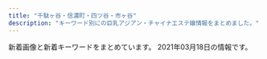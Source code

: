 ```yaml
---
title: "千駄ヶ谷・信濃町・四ツ谷・市ヶ谷"
description: "キーワード別にの巨乳アジアン・チャイナエステ嬢情報をまとめました。"
---
```


新着画像と新着キーワードをまとめています。
2021年03月18日の情報です。

<DmmAffiliateIns />
<KeywordTable
  shops={
    [
    {
        "keywords": {
            "85": 4,
            "D": 5,
            "86": 2,
            "C": 12,
            "84": 2
        },
        "station": "\u56db\u8c37\u4e09\u4e01\u76ee\u99c53\u756a\u51fa\u53e3",
        "img_links": [
            "http://1819-kizuna.work/img/s25.jpg",
            "http://1819-kizuna.work/i/img/st24.jpg",
            "http://1819-kizuna.work/img/1F339.png",
            "http://1819-kizuna.work/i/img/st23.jpg",
            "http://1819-kizuna.work/img/st030.jpg",
            "http://1819-kizuna.work/img/s23.jpg",
            "http://1819-kizuna.work/i/img/st31.jpg",
            "http://1819-kizuna.work/i/img/skr.png",
            "http://1819-kizuna.work/img/st24.jpg",
            "http://1819-kizuna.work/img/botton.jpg",
            "http://1819-kizuna.work/img/1F33C.png",
            "http://1819-kizuna.work/i/img/s3.jpg",
            "http://1819-kizuna.work/img/s30.jpg",
            "http://1819-kizuna.work/img/bottom.jpg",
            "http://1819-kizuna.work/img/1F353.png",
            "http://1819-kizuna.work/i/img/st25.jpg",
            "http://1819-kizuna.work/img/1F431.png",
            "http://1819-kizuna.work/img/1F60A.png",
            "http://1819-kizuna.work/img/jk.jpg",
            "http://1819-kizuna.work/img/1F351.png",
            "http://1819-kizuna.work/img/s31.jpg",
            "http://1819-kizuna.work/i/img/st031.jpg",
            "http://1819-kizuna.work/i/img/r4.jpg",
            "http://1819-kizuna.work/img/st23.jpg",
            "http://1819-kizuna.work/img/skr.png",
            "http://1819-kizuna.work/i/img/r1.jpg",
            "http://1819-kizuna.work/img/st30.jpg",
            "http://1819-kizuna.work/i/img/st024.jpg",
            "http://1819-kizuna.work/i/img/s4.jpg",
            "http://1819-kizuna.work/img/st31.jpg",
            "http://1819-kizuna.work/i/img/s2.jpg",
            "http://1819-kizuna.work/i/img/st030.jpg",
            "http://1819-kizuna.work/img/st25.jpg",
            "http://1819-kizuna.work/i/img/s1.jpg",
            "http://1819-kizuna.work/i/img/st023.jpg",
            "http://1819-kizuna.work/img/fla.jpg",
            "http://1819-kizuna.work/img/st023.jpg",
            "http://1819-kizuna.work/img/mo.png",
            "http://1819-kizuna.work/i/img/jk.jpg",
            "http://1819-kizuna.work/i/img/r2.jpg",
            "http://1819-kizuna.work/i/img/r3.jpg",
            "http://1819-kizuna.work/img/st024.jpg",
            "http://1819-kizuna.work/img/st031.jpg",
            "http://1819-kizuna.work/img/s24.jpg",
            "http://1819-kizuna.work/i/img/s5.jpg",
            "http://1819-kizuna.work/i/img/s6.jpg",
            "http://1819-kizuna.work/i/img/st30.jpg"
        ],
        "url": "http://1819-kizuna.work/",
        "name": "1819\uff5e\u7d46"
    },
    {
        "station": "JR\u56db\u30c4\u8c37\u99c5\u8d64\u5742\u53e3",
        "name": "\u30b9\u30de\u30a4\u30eb",
        "url": "http://e-yotsuya.net/",
        "keywords": {
            "C": 14
        },
        "img_links": [
            "http://e-yotsuya.net/images/g5.jpg",
            "http://e-yotsuya.net/images/g4.jpg",
            "http://e-yotsuya.net/images/g1.jpg",
            "http://e-yotsuya.net/images/g8.jpg",
            "http://e-yotsuya.net/images/news-tit1.jpg",
            "http://e-yotsuya.net/images/news-tit.png",
            "http://e-yotsuya.net/images/top2.png",
            "http://e-yotsuya.net/images/g2.jpg",
            "http://e-yotsuya.net/images/top.jpg",
            "http://e-yotsuya.net/images/g3.jpg",
            "http://e-yotsuya.net/images/tite-staff1.jpg",
            "http://e-yotsuya.net/images/g6.jpg",
            "http://e-yotsuya.net/images/baner.jpg",
            "http://e-yotsuya.net/images/tite-staff.jpg",
            "http://e-yotsuya.net/images/g9.jpg",
            "http://e-yotsuya.net/images/g7.jpg",
            "http://e-yotsuya.net/images/mobile.png",
            "http://e-yotsuya.net/images/room.jpg",
            "http://e-yotsuya.net/images/baner2.jpg"
        ]
    },
    {
        "img_links": [
            "http://lakulaku.info/images/staff/yumi.jpg",
            "http://lakulaku.info/images/staff/mari.jpg",
            "http://lakulaku.info/images/titestaff.png",
            "http://lakulaku.info/img/5-3.jpg",
            "http://lakulaku.info/img/5-1.jpg",
            "http://lakulaku.info/images/top.jpg",
            "http://lakulaku.info/images/staff/rina.jpg",
            "http://lakulaku.info/images/newtit.png",
            "http://lakulaku.info/img/s06.jpg",
            "http://lakulaku.info/img/5-4.jpg",
            "http://lakulaku.info/images/mobile.png",
            "http://lakulaku.info/images/staff/s06.jpg",
            "http://lakulaku.info/images/staff/5-5.jpg",
            "http://lakulaku.info/img/5-5.jpg",
            "http://lakulaku.info/images/staff/ai-a.jpg",
            "http://lakulaku.info/images/staff/5-1.jpg",
            "http://lakulaku.info/swf/baner.jpg",
            "http://lakulaku.info/images/staff/5-4.jpg",
            "http://lakulaku.info/images/staff/momo.jpg",
            "http://lakulaku.info/images/staff/ai.jpg",
            "http://lakulaku.info/images/staff/5-2.jpg",
            "http://lakulaku.info/img/rina.jpg",
            "http://lakulaku.info/img/5-2.jpg",
            "http://lakulaku.info/images/staff/nena.jpg",
            "http://lakulaku.info/images/staff/sizuka.jpg",
            "http://lakulaku.info/images/staff/5-3.jpg"
        ],
        "name": "\u767e\u5408",
        "keywords": {},
        "station": "\u56db\u8c37\u4e09\u4e01\u76ee\u99c52\u756a",
        "url": "http://lakulaku.info/"
    },
    {
        "url": "http://l-rlx.com/",
        "img_links": [
            "http://l-rlx.com/images/index_20.jpg",
            "http://l-rlx.com/girl/04.jpg",
            "http://l-rlx.com/girl/05.jpg",
            "http://l-rlx.com/girl/03.jpg",
            "http://l-rlx.com/images/index_16.jpg",
            "http://l-rlx.com/images/info_09.jpg",
            "http://l-rlx.com/images/index_21.jpg",
            "http://l-rlx.com/images/index_14.jpg",
            "http://l-rlx.com/images/03.jpg",
            "http://l-rlx.com/images/index_02.jpg",
            "http://l-rlx.com/images/index_07.jpg",
            "http://l-rlx.com/girl/08.jpg",
            "http://l-rlx.com/images/index_05.jpg",
            "http://l-rlx.com/images/index_01.jpg",
            "http://l-rlx.com/images/index_06.jpg",
            "http://l-rlx.com/girl/02.jpg",
            "http://l-rlx.com/images/index_03.jpg",
            "http://l-rlx.com/images/info.jpg",
            "http://l-rlx.com/images/02.jpg",
            "http://l-rlx.com/images/staff_09.jpg",
            "http://l-rlx.com/images/index_17.jpg",
            "http://l-rlx.com/images/index_12.jpg",
            "http://l-rlx.com/girl/01.jpg",
            "http://l-rlx.com/images/sub_09.jpg",
            "http://l-rlx.com/images/01.jpg",
            "http://l-rlx.com/girl/00.jpg",
            "http://l-rlx.com/images/rec.jpg",
            "http://l-rlx.com/images/index_04.jpg",
            "http://l-rlx.com/images/rec_09.jpg"
        ],
        "station": "\u56db\u8c37\u4e09\u4e01\u76ee\u99c52\u756a\u53e3",
        "keywords": {},
        "name": "\u30aa\u30fc\u30ed\u30e9"
    },
    {
        "keywords": {
            "D": 16,
            "85": 12,
            "86": 4,
            "C": 13
        },
        "name": "\u305f\u3093\u307d\u307d",
        "url": "https://tanpopo.tyo.cm/",
        "img_links": [
            "https://tanpopo.tyo.cm/images/service4.jpg",
            "https://tanpopo.tyo.cm/images/mainimg.jpg",
            "https://tanpopo.tyo.cm/photos/sites/43/2021/03/2021031408034074.jpg",
            "https://tanpopo.tyo.cm/photos/sites/43/2021/03/2021031408034382.jpg",
            "https://tanpopo.tyo.cm/images/sp_img_teaser.jpg",
            "https://tanpopo.tyo.cm/images/service2.jpg",
            "https://tanpopo.tyo.cm/photos/sites/43/2021/03/2021031408034196.jpg",
            "https://tanpopo.tyo.cm/images/pagetop.png",
            "https://tanpopo.tyo.cm/images/service3.jpg",
            "https://tanpopo.tyo.cm/images/img_teaser.jpg",
            "https://tanpopo.tyo.cm/images/sp_mainimg.jpg",
            "https://tanpopo.tyo.cm/photos/sites/43/2021/03/2021031408034299.jpg",
            "https://tanpopo.tyo.cm/images/service1.jpg"
        ],
        "station": "\u56db\u8c37\u4e09\u4e01\u76ee\u99c52\u756a"
    },
    {
        "station": "\u56db\u8c37\u4e09\u4e01\u76ee\u99c52\u756a\u51fa\u53e3",
        "img_links": [
            "http://aqua.jpn.cm/images/1.jpg",
            "http://aqua.jpn.cm/photos/sites/16/2018/01/2018013112184869.jpg",
            "http://aqua.jpn.cm/images/top.png",
            "http://aqua.jpn.cm/images/s_pick.png",
            "http://aqua.jpn.cm/photos/sites/16/2020/04/2020040301184076.jpg",
            "http://aqua.jpn.cm/images/room1.jpg",
            "http://aqua.jpn.cm/images/mobile.jpg",
            "http://aqua.jpn.cm/photos/sites/16/2020/10/2020100508293240.jpg",
            "http://aqua.jpn.cm/images/room4.jpg",
            "http://aqua.jpn.cm/images/2.jpg",
            "http://aqua.jpn.cm/photos/sites/16/2021/03/2021031006535594.jpg",
            "http://aqua.jpn.cm/images/line.jpg",
            "http://aqua.jpn.cm/images/s_news.jpg",
            "http://aqua.jpn.cm/images/3.jpg",
            "http://aqua.jpn.cm/images/room3.jpg",
            "http://aqua.jpn.cm/photos/sites/16/2018/01/2018011007032034.jpg",
            "http://aqua.jpn.cm/images/room5.jpg",
            "http://aqua.jpn.cm/photos/sites/16/2021/03/2021030106235633.jpg",
            "http://aqua.jpn.cm/photos/sites/16/2020/10/2020100906522289.jpg",
            "http://aqua.jpn.cm/photos/sites/16/2021/01/2021011401054262.jpg",
            "http://aqua.jpn.cm/photos/sites/16/2020/03/2020030507254950.jpg",
            "http://aqua.jpn.cm/photos/sites/16/2020/12/2020120208263886.jpg",
            "http://aqua.jpn.cm/images/s_staff.png",
            "http://aqua.jpn.cm/photos/sites/16/2018/05/2018052105590585.jpg",
            "http://aqua.jpn.cm/photos/sites/16/2018/01/2018011007031662.jpg",
            "http://aqua.jpn.cm/images/room2.jpg",
            "http://aqua.jpn.cm/photos/sites/16/2018/01/2018011007031899.jpg",
            "http://aqua.jpn.cm/photos/sites/16/2020/09/2020091507031094.jpg",
            "http://aqua.jpn.cm/photos/sites/16/2019/02/2019020108033676.jpg",
            "http://aqua.jpn.cm/photos/sites/16/2019/03/2019031107062221.jpg"
        ],
        "url": "http://aqua.jpn.cm/",
        "keywords": {
            "C": 51,
            "83": 17,
            "85": 102,
            "86": 102,
            "82": 17,
            "87": 17,
            "84": 17,
            "D": 221
        },
        "name": "\u5149\u540d"
    },
    {
        "station": "\u56db\u30c4\u8c37\u99c52\u756a\u53e3",
        "url": "https://juno-esthe.tokyo/",
        "img_links": [],
        "name": "\u30c6\u30a3\u30e9\u30df\u30b9",
        "keywords": {}
    },
    {
        "url": "http://bimajo.ies.fun/",
        "name": "\u7652\u3057\u306e\u5c4b",
        "img_links": [],
        "keywords": {},
        "station": "\u56db\u8c37\u4e09\u4e01\u76ee\u99c52\u756a\u51fa\u53e3"
    },
    {
        "keywords": {},
        "name": "Moon",
        "img_links": [
            "http://xn--vckg5a9gug.in.net/link/menlog.jpg",
            "http://xn--vckg5a9gug.in.net/images/staff_s.png",
            "http://xn--vckg5a9gug.in.net/images/cg07.jpg",
            "http://xn--vckg5a9gug.in.net/images/news.png",
            "http://xn--vckg5a9gug.in.net/images/cg03.jpg",
            "http://xn--vckg5a9gug.in.net/images/cg06.jpg",
            "http://xn--vckg5a9gug.in.net/images/top.png",
            "http://xn--vckg5a9gug.in.net/images/cg04.jpg",
            "http://xn--vckg5a9gug.in.net/images/evetop.png",
            "http://xn--vckg5a9gug.in.net/images/cg05.jpg"
        ],
        "station": "\u9eb9\u753a\u99c51\u756a\u51fa\u53e3",
        "url": "http://xn--vckg5a9gug.in.net/"
    },
    {
        "img_links": [
            "http://e-rosa.net/images/rina0.jpg",
            "http://e-rosa.net/images/te3.jpg",
            "http://e-rosa.net/images/004.jpg",
            "http://e-rosa.net/images/tite-link.png",
            "http://e-rosa.net/images/grande.jpg",
            "http://e-rosa.net/images/001.jpg",
            "http://e-rosa.net/images/girl_top.png",
            "http://e-rosa.net/images/meyi1.jpg",
            "http://e-rosa.net/images/te1.jpg",
            "http://e-rosa.net/images/yuyu.jpg",
            "http://e-rosa.net/images/nei_01.png",
            "http://e-rosa.net/images/news_top.jpg",
            "http://e-rosa.net/images/sejutu6.jpg",
            "http://e-rosa.net/images/ha.jpg",
            "http://e-rosa.net/images/right_top.png",
            "http://e-rosa.net/images/ddd.jpg",
            "http://e-rosa.net/images/005.jpg",
            "http://e-rosa.net/images/girl_03.png",
            "http://e-rosa.net/images/g13.jpg",
            "http://e-rosa.net/images/te2.jpg",
            "http://e-rosa.net/images/access3.jpg",
            "http://e-rosa.net/images/009.jpg",
            "http://e-rosa.net/images/meyi2.jpg",
            "http://e-rosa.net/images/002.jpg",
            "http://e-rosa.net/images/mimi.jpg",
            "http://e-rosa.net/images/nei_03.png",
            "http://e-rosa.net/images/news_bottom.jpg",
            "http://e-rosa.net/images/tite-magazine.png",
            "http://e-rosa.net/images/tite-staff.png",
            "http://e-rosa.net/images/rimi.jpg",
            "http://e-rosa.net/images/pagetop.png",
            "http://e-rosa.net/images/aya2.jpg",
            "http://e-rosa.net/images/gg1.png",
            "http://e-rosa.net/images/noimage.jpg",
            "http://e-rosa.net/images/haruka.jpg",
            "http://e-rosa.net/images/right_bottom.png",
            "http://e-rosa.net/images/girl_01.png",
            "http://e-rosa.net/images/rina1.jpg",
            "http://e-rosa.net/images/sejutu5.jpg",
            "http://e-rosa.net/images/sejutu2.jpg",
            "http://e-rosa.net/images/k1.jpg",
            "http://e-rosa.net/images/003.jpg",
            "http://e-rosa.net/images/rina2.jpg",
            "http://e-rosa.net/images/aya1.jpg",
            "http://e-rosa.net/images/yuri.jpg",
            "http://e-rosa.net/images/misa1.jpg",
            "http://e-rosa.net/images/006.jpg",
            "http://e-rosa.net/images/sejutu1.jpg",
            "http://e-rosa.net/images/yuna.jpg",
            "http://e-rosa.net/images/yuyi.jpg",
            "http://e-rosa.net/images/risa.jpg",
            "http://e-rosa.net/images/girlx_top.png",
            "http://e-rosa.net/images/g1.jpg",
            "http://e-rosa.net/images/ayaka.jpg"
        ],
        "keywords": {},
        "name": "ROSA",
        "station": "\u56db\u8c37\u4e09\u4e01\u76ee\u99c52\u756a",
        "url": "http://e-rosa.net/"
    }
]
}
/>
<DmmAffiliateScript />
